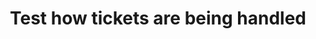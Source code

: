 ---
title: 'Test how tickets are being handled'
description: 'Display inline code and code blocks'
icon: 'flask'
---